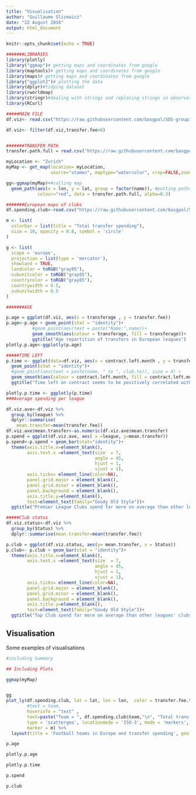```yaml
---
title: "Visualisation"
author: "Guillaume Slizewicz"
date: "22 August 2016"
output: html_document
---
```


```r
knitr::opts_chunk$set(echo = TRUE)

#######LIBRARIES
library(plotly)
library("ggmap")# getting maps and coordinates from google
library(maptools)# getting maps and coordinates from google
library(maps)# getting maps and coordinates from google
library("ggplot2")# plotting the data
library(dplyr)#tidying dataset
library(rworldmap)
library(stringr)#dealing with strings and replacing strings in observations
library(RCurl)

#####MAIN FILE
df.viz<- read.csv("https://raw.githubusercontent.com/basgpol/SDS-group12/master/Exam_project/transferdata.final.csv", encoding = "UTF8", header = TRUE)

df.viz<- filter(df.viz,transfer.fee>0)


#######TRANSFER PATH
transfer.path.full = read.csv("https://raw.githubusercontent.com/basgpol/SDS-group12/master/Exam_project/transfer_path_full.csv", header=TRUE, stringsAsFactors=TRUE, fileEncoding="UTF8") # loading saved version of uncleaned player data

myLocation <- "Zurich"
myMap <- get_map(location= myLocation,
                 source="stamen", maptype="watercolor", crop=FALSE,zoom=4)

gg<-ggmap(myMap)+#calling map
  geom_path(aes(x = lon, y = lat, group = factor(name)), #putting paths on the map
            colour="red", data = transfer.path.full, alpha=0.3)

#######European maps of clubs
df.spending.club<-read.csv("https://raw.githubusercontent.com/basgpol/SDS-group12/master/Exam_project/df_spending_club_with_geo.csv", encoding = "UTF8", header = TRUE)

m <- list(
  colorbar = list(title = "Total transfer spending"),
  size = 10, opacity = 0.8, symbol = 'circle'
)

g <- list(
  scope = 'europe',
  projection = list(type = 'mercator'),
  showland = TRUE,
  landcolor = toRGB("gray95"),
  subunitcolor = toRGB("gray85"),
  countrycolor = toRGB("gray85"),
  countrywidth = 0.5,
  subunitwidth = 0.5
)

#######AGE

p.age = ggplot(df.viz, aes(x = transferage , y = transfer.fee))
p.age<-p.age + geom_point(stat = "identity")+
          #geom_point(aes(text = paste("Name:",name))+
          geom_smooth(aes(colour = transferage, fill = transferage))+
          ggtitle("Age repartition of transfers in European leagues")
plotly.p.age<-ggplotly(p.age)

#####TIME LEFT
p.time <- ggplot(data=df.viz, aes(x = contract.left.month , y = transfer.fee)) +
  geom_point(stat = "identity")+
  #geom_point(aes(text = paste(name, " to ", club.to)), size = 4) +
  geom_smooth(aes(colour = contract.left.month, fill = contract.left.month))+
  ggtitle("Time left on contract seems to be positively correlated with transfer fees")

plotly.p.time <- ggplotly(p.time)
###Average spending per league

df.viz.ave<-df.viz %>% 
  group_by(league) %>% 
  dplyr::summarise(
    mean.transfer=mean(transfer.fee))
df.viz.ave$mean.transfer<-as.numeric(df.viz.ave$mean.transfer)
p.spend = ggplot(df.viz.ave, aes( x =league, y=mean.transfer))
p.spend<-p.spend + geom_bar(stat="identity")+
  theme(axis.title.x=element_blank(),
        axis.text.x =element_text(size  = 7,
                                  angle = 45,
                                  hjust = 1,
                                  vjust = 1),
        axis.ticks= element_line(color=NA),
        panel.grid.major = element_blank(),
        panel.grid.minor = element_blank(),
        panel.background = element_blank(),
        axis.title.y=element_blank(),
        text=element_text(family="Goudy Old Style"))+
  ggtitle("Premier League Clubs spend far more on average than other leagues' clubs")

#####Club status
df.viz.status<-df.viz %>% 
  group_by(Status) %>% 
  dplyr::summarise(mean.transfer=mean(transfer.fee))

p.club = ggplot(df.viz.status, aes(y= mean.transfer, x = Status))
p.club<- p.club + geom_bar(stat = "identity")+
  theme(axis.title.x=element_blank(),
        axis.text.x =element_text(size  = 7,
                                  angle = 45,
                                  hjust = 1,
                                  vjust = 1),
        axis.ticks= element_line(color=NA),
        panel.grid.major = element_blank(),
        panel.grid.minor = element_blank(),
        panel.background = element_blank(),
        axis.title.y=element_blank(),
        text=element_text(family="Goudy Old Style"))+
  ggtitle("Top Club spend far more on average than other leagues' clubs")


```

## Visualisation

Some examples of visualisations

```r
#including Summary

```



```r
## Including Plots

ggmap(myMap)


gg
plot_ly(df.spending.club, lat = lat, lon = lon,  color = transfer.fee.total,
        #text = team,
        hoverinfo = "text" ,
        text=paste("Team = ", df.spending.club$team,"\n", "Total transfer = ", df.spending.club$transfer.fee.total),
        type = 'scattergeo', locationmode = 'ISO-3', mode = 'markers', 
        marker = m) %>%
  layout(title = 'Football teams in Europe and transfer spending', geo = g)

p.age

plotly.p.age

plotly.p.time

p.spend

p.club

```

